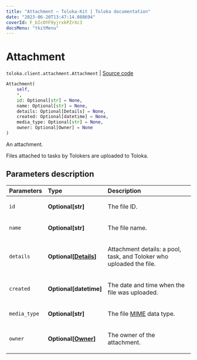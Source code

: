 ```yaml
---
title: "Attachment — Toloka-Kit | Toloka documentation"
date: "2023-06-20T13:47:14.088694"
coverId: F_bIcOYF9yjrxkPZrXc3
docsMenu: "tkitMenu"
---
```


# Attachment

`toloka.client.attachment.Attachment` | [Source code](https://github.com/Toloka/toloka-kit/blob/v1.2.0/src/client/attachment.py#L14)

```python
Attachment(
    self,
    *,
    id: Optional[str] = None,
    name: Optional[str] = None,
    details: Optional[Details] = None,
    created: Optional[datetime] = None,
    media_type: Optional[str] = None,
    owner: Optional[Owner] = None
)
```

An attachment.

Files attached to tasks by Tolokers are uploaded to Toloka.

## Parameters description

| Parameters | Type | Description |
| :----------| :----| :-----------|
`id`|**Optional\[str\]**|<p>The file ID.</p>
`name`|**Optional\[str\]**|<p>The file name.</p>
`details`|**Optional\[[Details](/docs/toloka-kit/reference/toloka.client.attachment.Attachment.Details)\]**|<p>Attachment details: a pool, task, and Toloker who uploaded the file.</p>
`created`|**Optional\[datetime\]**|<p>The date and time when the file was uploaded.</p>
`media_type`|**Optional\[str\]**|<p>The file [MIME](https://developer.mozilla.org/en-US/docs/Web/HTTP/Basics_of_HTTP/MIME_types) data type.</p>
`owner`|**Optional\[[Owner](/docs/toloka-kit/reference/toloka.client.owner.Owner)\]**|<p>The owner of the attachment.</p>